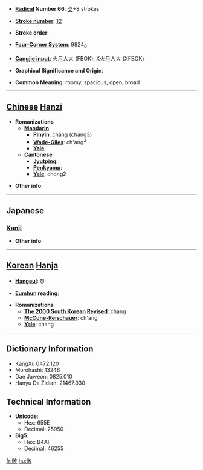* '''[[Wiktionary:Chinese radical index| Radical]] Number 66''': [[Wiktionary:Chinese radical index 攴|攴]]+8 strokes

* '''[[Wiktionary:Chinese total strokes index|Stroke number]]''': [[Wiktionary:Chinese total strokes index 12|12]]

* '''Stroke order''': 

* '''[[Wiktionary:Chinese four corner index|Four-Corner System]]''': 9824<sub>0</sub>

* '''[[Wiktionary:Chinese Cangjie index|Cangjie input]]''': 火月人大 (FBOK), X火月人大 (XFBOK)

* '''Graphical Significance and Origin''': 

* '''Common Meaning''': roomy, spacious, open, broad

----

== [[Chinese]] [[Hanzi]] ==

* '''Romanizations'''
** '''[[Mandarin]]'''
*** '''[[Pinyin]]''': chǎng (chang3)
*** '''[[Wade-Giles]]''': ch'ang<sup>3</sup>
*** '''[[Yale]]''': 
** '''[[Cantonese]]'''
*** '''[[Jyutping]]''':
*** '''[[Penkyamp]]''': 
*** '''[[Yale]]''': chong2

* '''Other info''': 

----

==Japanese==
===[[Kanji]]===
{{kanji|on readings=[[しょう]] (shō)
|kun readings=[[たかい]] (takai), [[ほがらか]] (hogaraka)
}}

* '''Other info''':  

----

== [[Korean]] [[Hanja]] ==

* '''[[Hangeul]]''': 창

* '''[[Eumhun]] reading''': 

* '''Romanizations'''
** '''[[The 2000 South Korean Revised Romanization|The 2000 South Korean Revised]]''': chang
** '''[[McCune-Reischauer]]''': ch'ang
** '''[[Yale]]''': chang

----

== Dictionary Information ==

* KangXi: 0472.120
* Morohashi: 13246
* Dae Jaweon: 0825.010
* Hanyu Da Zidian: 21467.030

== Technical Information ==

* '''Unicode''':
** Hex: 655E
** Decimal: 25950
* '''Big5''':
** Hex: B4AF
** Decimal: 46255

[[fr:敞]]
[[hu:敞]]